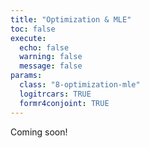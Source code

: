 ```yaml
---
title: "Optimization & MLE"
toc: false
execute:
  echo: false
  warning: false
  message: false
params:
  class: "8-optimization-mle"
  logitrcars: TRUE
  formr4conjoint: TRUE
---
```


Coming soon!